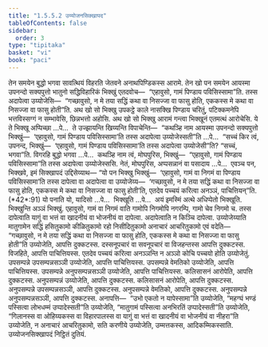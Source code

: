 ```yaml
---
title: "1.5.5.2 उय्योजनसिक्खापद"
tableOfContents: false
sidebar:
  order: 3
type: "tipitaka"
basket: "vi"
book: "paci"
---
```



<DynamicBreadcrumb />

<Division number="274" book="paci">

<Paragraph number="880" book="paci">
तेन समयेन बुद्धो भगवा सावत्थियं विहरति जेतवने अनाथपिण्डिकस्स आरामे. तेन खो पन समयेन आयस्मा उपनन्दो सक्यपुत्तो भातुनो सद्धिविहारिकं भिक्खुं एतदवोच—  “एहावुसो, गामं पिण्डाय पविसिस्सामा”ति. तस्स अदापेत्वा उय्योजेसि—  “गच्छावुसो, न मे तया सद्धिं कथा वा निसज्जा वा फासु होति, एककस्स मे कथा वा निसज्जा वा फासु होती”ति. अथ खो सो भिक्खु उपकट्ठे काले नासक्खि पिण्डाय चरितुं, पटिक्कमनेपि भत्तविस्सग्गं न सम्भावेसि, छिन्नभत्तो अहोसि.
</Paragraph>

<Paragraph number="881" book="paci">
अथ खो सो भिक्खु आरामं गन्त्वा भिक्खूनं एतमत्थं आरोचेसि. ये ते भिक्खू अप्पिच्छा …पे…  ते उज्झायन्ति खिय्यन्ति विपाचेन्ति—  “कथञ्हि नाम आयस्मा उपनन्दो सक्यपुत्तो भिक्खुं—  ‘एहावुसो, गामं पिण्डाय पविसिस्सामा’ति तस्स अदापेत्वा उय्योजेस्सती”ति …पे…  “सच्चं किर त्वं, उपनन्द, भिक्खुं—  ‘एहावुसो, गामं पिण्डाय पविसिस्सामा’ति तस्स अदापेत्वा उय्योजेसी”ति? “सच्चं, भगवा”ति. विगरहि बुद्धो भगवा …पे…  कथञ्हि नाम त्वं, मोघपुरिस, भिक्खुं—  “एहावुसो, गामं पिण्डाय पविसिस्सामा”ति तस्स अदापेत्वा उय्योजेस्ससि. नेतं, मोघपुरिस, अप्पसन्नानं वा पसादाय …पे…  एवञ्च पन, भिक्खवे, इमं सिक्खापदं उद्दिसेय्याथ—
</Paragraph>

</Division>
<Division number="275" book="paci">

<Paragraph number="882" book="paci">
<Emphasis>“यो पन भिक्खु भिक्खुं—  ‘एहावुसो, गामं वा निगमं वा पिण्डाय पविसिस्सामा’ति तस्स दापेत्वा वा अदापेत्वा वा उय्योजेय्य—  ‘गच्छावुसो, न मे तया सद्धिं कथा वा निसज्जा वा फासु होति, एककस्स मे कथा वा निसज्जा वा फासु होती’ति, एतदेव पच्चयं करित्वा अनञ्ञं, पाचित्तियन्”</Emphasis>ति. (*42*:<Emphasis>91</Emphasis>)
</Paragraph>

</Division>
<Division number="276" book="paci">

<Paragraph number="883" book="paci">
<Emphasis>यो पना</Emphasis>ति यो, यादिसो …पे…  <Emphasis>भिक्खू</Emphasis>ति …पे…  अयं इमस्मिं अत्थे अधिप्पेतो भिक्खूति.
</Paragraph>

<Paragraph number="884" book="paci">
<Emphasis>भिक्खुन्</Emphasis>ति अञ्ञं भिक्खुं.
</Paragraph>

<Paragraph number="885" book="paci">
<Emphasis>एहावुसो, गामं वा निगमं वा</Emphasis>ति गामोपि निगमोपि नगरम्पि, गामो चेव निगमो च.
</Paragraph>

<Paragraph number="886" book="paci">
<Emphasis>तस्स दापेत्वा</Emphasis>ति यागुं वा भत्तं वा खादनीयं वा भोजनीयं वा दापेत्वा.
</Paragraph>

<Paragraph number="887" book="paci">
<Emphasis>अदापेत्वा</Emphasis>ति न किञ्चि दापेत्वा.
</Paragraph>

<Paragraph number="888" book="paci">
<Emphasis>उय्योजेय्या</Emphasis>ति मातुगामेन सद्धिं हसितुकामो कीळितुकामो रहो निसीदितुकामो अनाचारं आचरितुकामो एवं वदेति—  “गच्छावुसो, न मे तया सद्धिं कथा वा निसज्जा वा फासु होति, एककस्स मे कथा वा निसज्जा वा फासु होती”ति उय्योजेति, आपत्ति दुक्कटस्स. दस्सनूपचारं वा सवनूपचारं वा विजहन्तस्स आपत्ति दुक्कटस्स. विजहिते, आपत्ति पाचित्तियस्स.
</Paragraph>

<Paragraph number="889" book="paci">
<Emphasis>एतदेव पच्चयं करित्वा अनञ्ञन्</Emphasis>ति न अञ्ञो कोचि पच्चयो होति उय्योजेतुं.
</Paragraph>

</Division>
<Division number="277" book="paci">

<Paragraph number="890" book="paci">
उपसम्पन्ने उपसम्पन्नसञ्ञी उय्योजेति, आपत्ति पाचित्तियस्स. उपसम्पन्ने वेमतिको उय्योजेति, आपत्ति पाचित्तियस्स. उपसम्पन्ने अनुपसम्पन्नसञ्ञी उय्योजेति, आपत्ति पाचित्तियस्स.
</Paragraph>

<Paragraph number="891" book="paci">
कलिसासनं आरोपेति, आपत्ति दुक्कटस्स. अनुपसम्पन्नं उय्योजेति, आपत्ति दुक्कटस्स. कलिसासनं आरोपेति, आपत्ति दुक्कटस्स. अनुपसम्पन्ने उपसम्पन्नसञ्ञी, आपत्ति दुक्कटस्स. अनुपसम्पन्ने वेमतिको, आपत्ति दुक्कटस्स. अनुपसम्पन्ने अनुपसम्पन्नसञ्ञी, आपत्ति दुक्कटस्स.
</Paragraph>

</Division>
<Division number="278" book="paci">

<Paragraph number="892" book="paci">
अनापत्ति—  “उभो एकतो न यापेस्सामा”ति उय्योजेति, “महग्घं भण्डं पस्सित्वा लोभधम्मं उप्पादेस्सती”ति उय्योजेति, “मातुगामं पस्सित्वा अनभिरतिं उप्पादेस्सती”ति उय्योजेति, “गिलानस्स वा ओहिय्यकस्स वा विहारपालस्स वा यागुं वा भत्तं वा खादनीयं वा भोजनीयं वा नीहरा”ति उय्योजेति, न अनाचारं आचरितुकामो, सति करणीये उय्योजेति, उम्मत्तकस्स, आदिकम्मिकस्साति.

</Paragraph>
</Division>

<Paragraph number="893" type="center" book="paci">
उय्योजनसिक्खापदं निट्ठितं दुतियं.
</Paragraph>